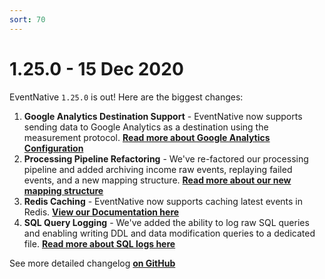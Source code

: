 ```yaml
---
sort: 70
---
```



# 1.25.0 - 15 Dec 2020

EventNative `1.25.0` is out! Here are the biggest changes:

1. **Google Analytics Destination Support** - EventNative now supports sending data to Google Analytics as a destination using the measurement protocol. [**Read more about Google Analytics Configuration**](/docs/destinations-configuration/google-analytics)
2. **Processing Pipeline Refactoring** - We've re-factored our processing pipeline and added archiving income raw events, replaying failed events, and a new mapping structure. [**Read more about our new mapping structure**](/docs/configuration/schema-and-mappings)
3. **Redis Caching** - EventNative now supports caching latest events in Redis. [**View our Documentation here**](/docs/other-features/events-cache)
4. **SQL Query Logging** - We've added the ability to log raw SQL queries and enabling writing DDL and data modification queries to a dedicated file. [**Read more about SQL logs here** ](/docs/configuration/sql-query-logs)

<Hint>
    See more detailed changelog <a href="https://github.com/jitsucom/eventnative/releases"><b>on GitHub</b></a>
</Hint>